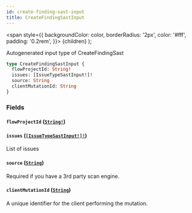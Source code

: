 ```yaml
---
id: create-finding-sast-input
title: CreateFindingSastInput
---
```


<span
style={{
      backgroundColor: color,
      borderRadius: '2px',
      color: '#fff',
      padding: '0.2rem',
    }}>
{children}
</span>
);

Autogenerated input type of CreateFindingSast

```graphql
type CreateFindingSastInput {
  flowProjectId: String!
  issues: [IssueTypeSastInput!]!
  source: String
  clientMutationId: String
}
```

### Fields

#### `flowProjectId` ([`String!`](/api/scalars/string))

#### `issues` ([`[IssueTypeSastInput!]!`](/api/inputs/issue-type-sast-input))

List of issues

#### `source` ([`String`](/api/scalars/string))

Required if you have a 3rd party scan engine.

#### `clientMutationId` ([`String`](/api/scalars/string))

A unique identifier for the client performing the mutation.
